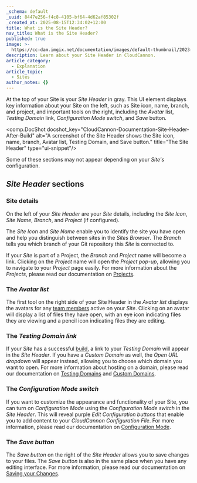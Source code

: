 ```yaml
---
_schema: default
_uuid: 8447e256-f4c8-4105-bf64-4d62af85302f
_created_at: 2025-08-15T12:34:02+12:00
title: What is the Site Header?
nav_title: What is the Site Header?
published: true
image: >-
  https://cc-dam.imgix.net/documentation/images/default-thumbnail/2023-Q4/CloudCannon-Documentation-Thumbnail.png
description: Learn about your Site Header in CloudCannon.
article_category:
  - Explanation
article_topic:
  - Sites
author_notes: {}
---
```

At the top of your Site is your *Site Header* in gray. This UI element displays key information about your Site on the left, such as Site icon, name, branch, and project, and important tools on the right, including the *Avatar* list, *Testing Domain* link, *Configuration Mode switch*, and *Save* button.

<comp.DocShot docshot_key="CloudCannon-Documentation-Site-Header-After-Build" alt="A screenshot of the Site Header shows the Site icon, name, branch, Avatar list, Testing Domain, and Save button." title="The Site Header" type="ui-snippet"/>

Some of these sections may not appear depending on your *Site's* configuration.

## *Site Header* sections

### Site details

On the left of your *Site Header* are your *Site* details, including the *Site Icon*, *Site Name*, *Branch*, and *Project* (if configured).

The *Site Icon* and *Site Name* enable you to identify the site you have open and help you distinguish between sites in the *Sites Browser*. The *Branch* tells you which branch of your Git repository this *Site* is connected to.

If your *Site* is part of a Project, the *Branch* and *Project* name will become a link. Clicking on the *Project* name will open the *Project pop-up*, allowing you to navigate to your *Project* page easily. For more information about the *Projects*, please read our documentation on [Projects](/documentation/articles/create-a-project/).

### The *Avatar list*

The first tool on the right side of your Site Header in the *Avatar list* displays the avatars for any [team members](/documentation/articles/what-is-a-team-member/) active on your *Site*. Clicking on an avatar will display a list of files they have open, with an eye icon indicating files they are viewing and a pencil icon indicating files they are editing.

### The *Testing Domain link*

If your *Site* has a successful [build](/documentation/articles/what-is-a-site-build/), a link to your *Testing Domain* will appear in the *Site Header*. If you have a *Custom Domain* as well, the *Open URL dropdown* will appear instead, allowing you to choose which domain you want to open. For more information about hosting on a domain, please read our documentation on [Testing Domains](/documentation/articles/what-is-a-testing-domain/) and [Custom Domains](/documentation/articles/what-is-a-custom-domain/).

### The *Configuration Mode switch*

If you want to customize the appearance and functionality of your Site, you can turn on *Configuration Mode* using the *Configuration Mode switch* in the *Site Header*. This will reveal purple *Edit Configuration buttons* that enable you to add content to your *CloudCannon Configuration File*. For more information, please read our documentation on [Configuration Mode](/documentation/articles/what-is-configuration-mode/).

### The *Save* *button*

The *Save button* on the right of the *Site Header* allows you to save changes to your files. The *Save button* is also in the same place when you have any editing interface. For more information, please read our documentation on [Saving your Changes](/documentation/articles/save-your-changes/).